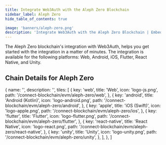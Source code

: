 ```yaml
---
title: Integrate Web3Auth with the Aleph Zero Blockchain
sidebar_label: Aleph Zero
hide_table_of_contents: true

image: 'banners/aleph-zero.png'
description: 'Integrate Web3Auth with the Aleph Zero Blockchain | Embedded Wallets'
---
```



<SEO
  title="Integrate Web3Auth with the Aleph Zero Blockchain"
  description="Integrate Web3Auth with the Aleph Zero Blockchain | Embedded Wallets"
  image="https://web3auth.io/docs/banners/aleph-zero.png"
  slug="/embedded-wallets/connect-blockchain/evm/aleph-zero"
/>

The Aleph Zero blockchain's integration with Web3Auth, helps you get started with the integration in a matter of minutes. The integration is available for the following platforms: Web, Android, iOS, Flutter, React Native, and Unity.

## Chain Details for Aleph Zero

<ChainDetailsAlephZero />

  {
    name: '',
    description: '',
    tiles: [
      {
        key: 'web',
        title: 'Web',
        icon: 'logo-js.png',
        path: '/connect-blockchain/evm/aleph-zero/web',
      },
      {
        key: 'android',
        title: 'Android (Kotlin)',
        icon: 'logo-android.png',
        path: '/connect-blockchain/evm/aleph-zero/android',
      },
      {
        key: 'apple',
        title: 'iOS (Swift)',
        icon: 'logo-apple.png',
        path: '/connect-blockchain/evm/aleph-zero/ios',
      },
      {
        key: 'flutter',
        title: 'Flutter',
        icon: 'logo-flutter.png',
        path: '/connect-blockchain/evm/aleph-zero/flutter',
      },
      {
        key: 'react-native',
        title: 'React Native',
        icon: 'logo-react.png',
        path: '/connect-blockchain/evm/aleph-zero/react-native',
      },
      {
        key: 'unity',
        title: 'Unity',
        icon: 'logo-unity.png',
        path: '/connect-blockchain/evm/aleph-zero/unity',
      },
    ],
  },
]

<Tiles tileGroups={AlephZero} />
